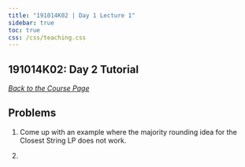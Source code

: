 ```yaml
---
title: "191014K02 | Day 1 Lecture 1"
sidebar: true
toc: true
css: /css/teaching.css
---
```




:::{.column-body-outset}

## 191014K02: Day 2 Tutorial

_[Back to the Course Page](../)_

## Problems

1. Come up with an example where the majority rounding idea for the Closest String LP does not work.

2. 

:::